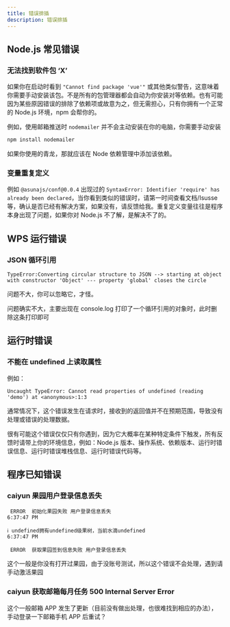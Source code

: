 ```yaml
---
title: 错误排插
description: 错误排插
---
```


## Node.js 常见错误

### 无法找到软件包 ‘X’

如果你在启动时看到 `"Cannot find package 'vue'"` 或其他类似警告，这意味着你需要手动安装该包。不是所有的包管理器都会自动为你安装对等依赖。也有可能因为某些原因错误的排除了依赖项或故意为之，但无需担心，只有你拥有一个正常的 Node.js 环境，npm 会帮你的。

例如，使用邮箱推送时 `nodemailer` 并不会主动安装在你的电脑，你需要手动安装

```bash
npm install nodemailer
```

如果你使用的青龙，那就应该在 Node 依赖管理中添加该依赖。

### 变量重复定义

例如 `@asunajs/conf@0.0.4` 出现过的 `SyntaxError: Identifier 'require' has already been declared`，当你看到类似的错误时，请第一时间查看文档/Isusse 等，确认是否已经有解决方案，如果没有，请反馈给我。重复定义变量往往是程序本身出现了问题，如果你对 Node.js 不了解，是解决不了的。

## WPS 运行错误

### JSON 循环引用

`TypeError:Converting circular structure to JSON --> starting at object with constructor 'Object' --- property 'global' closes the circle`

问题不大，你可以忽略它，才怪。

问题确实不大，主要出现在 console.log 打印了一个循环引用的对象时，此时删除这条打印即可

## 运行时错误

### 不能在 undefined 上读取属性

例如：

`Uncaught TypeError: Cannot read properties of undefined (reading 'demo')
    at <anonymous>:1:3`

通常情况下，这个错误发生在请求时，接收到的返回值并不在预期范围，导致没有处理或错误的处理数据。

很有可能这个错误仅仅只有你遇到，因为它大概率在某种特定条件下触发，所有反馈时请带上你的环境信息，例如：Node.js 版本、操作系统、依赖版本、运行时错误信息、运行时错误堆栈信息、运行时错误代码等。

## 程序已知错误

### caiyun 果园用户登录信息丢失

```
 ERROR  初始化果园失败 用户登录信息丢失                                                                                                                           6:37:47 PM

ℹ undefined拥有undefined级果树，当前水滴undefined                                                                                                                6:37:47 PM

 ERROR  获取果园签到信息失败 用户登录信息丢失
```

这个一般是你没有打开过果园，由于没账号测试，所以这个错误不会处理，遇到请手动激活果园

### caiyun 获取邮箱每月任务 500 Internal Server Error

这个一般邮箱 APP 发生了更新（目前没有做出处理，也很难找到相应的办法），手动登录一下邮箱手机 APP 后重试？
